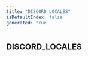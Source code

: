 ```yaml
---
title: "DISCORD_LOCALES"
isDefaultIndex: false
generated: true
---
```



<!-- This file was generated from the CommandKit source. Do not modify. Instead, re-run the "docgen" script -->


## DISCORD_LOCALES

<GenerationInfo sourceFile="packages/i18n/src/constants.ts" sourceLine="3" packageName="@commandkit/i18n" />



